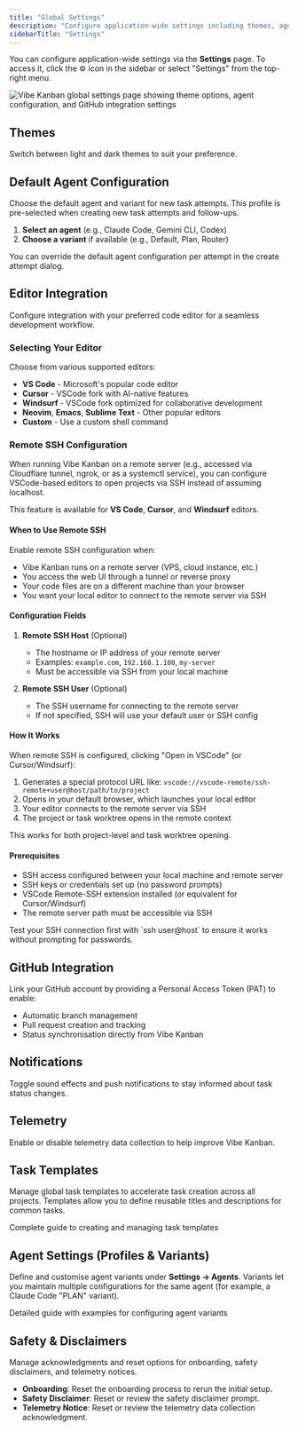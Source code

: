 ```yaml
---
title: "Global Settings"
description: "Configure application-wide settings including themes, agents, GitHub integration, and more"
sidebarTitle: "Settings"
---
```


You can configure application-wide settings via the **Settings** page. To access it, click the ⚙️ icon in the sidebar or select "Settings" from the top-right menu.

<Frame>
<img src="/images/vk-settings.png" alt="Vibe Kanban global settings page showing theme options, agent configuration, and GitHub integration settings" />
</Frame>

## Themes

Switch between light and dark themes to suit your preference.

## Default Agent Configuration

Choose the default agent and variant for new task attempts. This profile is pre-selected when creating new task attempts and follow-ups.

1. **Select an agent** (e.g., Claude Code, Gemini CLI, Codex)
2. **Choose a variant** if available (e.g., Default, Plan, Router)

<Tip>
You can override the default agent configuration per attempt in the create attempt dialog.
</Tip>

## Editor Integration

Configure integration with your preferred code editor for a seamless development workflow.

### Selecting Your Editor

Choose from various supported editors:
- **VS Code** - Microsoft's popular code editor
- **Cursor** - VSCode fork with AI-native features
- **Windsurf** - VSCode fork optimized for collaborative development
- **Neovim**, **Emacs**, **Sublime Text** - Other popular editors
- **Custom** - Use a custom shell command

### Remote SSH Configuration

When running Vibe Kanban on a remote server (e.g., accessed via Cloudflare tunnel, ngrok, or as a systemctl service), you can configure VSCode-based editors to open projects via SSH instead of assuming localhost.

This feature is available for **VS Code**, **Cursor**, and **Windsurf** editors.

#### When to Use Remote SSH

Enable remote SSH configuration when:
- Vibe Kanban runs on a remote server (VPS, cloud instance, etc.)
- You access the web UI through a tunnel or reverse proxy
- Your code files are on a different machine than your browser
- You want your local editor to connect to the remote server via SSH

#### Configuration Fields

1. **Remote SSH Host** (Optional)
   - The hostname or IP address of your remote server
   - Examples: `example.com`, `192.168.1.100`, `my-server`
   - Must be accessible via SSH from your local machine

2. **Remote SSH User** (Optional)
   - The SSH username for connecting to the remote server
   - If not specified, SSH will use your default user or SSH config

#### How It Works

When remote SSH is configured, clicking "Open in VSCode" (or Cursor/Windsurf):
1. Generates a special protocol URL like: `vscode://vscode-remote/ssh-remote+user@host/path/to/project`
2. Opens in your default browser, which launches your local editor
3. Your editor connects to the remote server via SSH
4. The project or task worktree opens in the remote context

This works for both project-level and task worktree opening.

#### Prerequisites

- SSH access configured between your local machine and remote server
- SSH keys or credentials set up (no password prompts)
- VSCode Remote-SSH extension installed (or equivalent for Cursor/Windsurf)
- The remote server path must be accessible via SSH

<Tip>
Test your SSH connection first with `ssh user@host` to ensure it works without prompting for passwords.
</Tip>

## GitHub Integration

Link your GitHub account by providing a Personal Access Token (PAT) to enable:

- Automatic branch management
- Pull request creation and tracking
- Status synchronisation directly from Vibe Kanban

## Notifications

Toggle sound effects and push notifications to stay informed about task status changes.

## Telemetry

Enable or disable telemetry data collection to help improve Vibe Kanban.

## Task Templates

Manage global task templates to accelerate task creation across all projects. Templates allow you to define reusable titles and descriptions for common tasks.

<Card title="Learn more about task templates" icon="clone" href="/configuration-customisation/creating-task-templates">
  Complete guide to creating and managing task templates
</Card>

## Agent Settings (Profiles & Variants)

Define and customise agent variants under **Settings → Agents**. Variants let you maintain multiple configurations for the same agent (for example, a Claude Code "PLAN" variant).

<Card title="Agent Profiles & Variants" icon="robot" href="/configuration-customisation/agent-configurations">
  Detailed guide with examples for configuring agent variants
</Card>

## Safety & Disclaimers

Manage acknowledgments and reset options for onboarding, safety disclaimers, and telemetry notices.

- **Onboarding**: Reset the onboarding process to rerun the initial setup.
- **Safety Disclaimer**: Reset or review the safety disclaimer prompt.
- **Telemetry Notice**: Reset or review the telemetry data collection acknowledgment.
